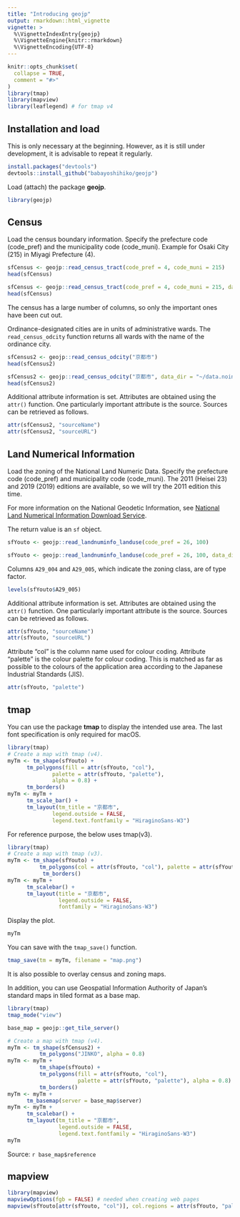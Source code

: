 ```yaml
---
title: "Introducing geojp"
output: rmarkdown::html_vignette
vignette: >
  %\VignetteIndexEntry{geojp}
  %\VignetteEngine{knitr::rmarkdown}
  %\VignetteEncoding{UTF-8}
---
```


```r
knitr::opts_chunk$set(
  collapse = TRUE,
  comment = "#>"
)
library(tmap)
library(mapview)
library(leaflegend) # for tmap v4
```

## Installation and load

This is only necessary at the beginning. However, as it is still under development, it is advisable to repeat it regularly.

```r
install.packages("devtools")
devtools::install_github("babayoshihiko/geojp")
```

Load (attach) the package **geojp**.

```r
library(geojp)
```

## Census

Load the census boundary information. Specify the prefecture code (code_pref) and the municipality code (code_muni). Example for Osaki City (215) in Miyagi Prefecture (4).

```r
sfCensus <- geojp::read_census_tract(code_pref = 4, code_muni = 215)
head(sfCensus)
```
```r
sfCensus <- geojp::read_census_tract(code_pref = 4, code_muni = 215, data_dir = "~/data.noindex/Census")
head(sfCensus)
```

The census has a large number of columns, so only the important ones have been cut out.

Ordinance-designated cities are in units of administrative wards. The `read_census_odcity` function returns all wards with the name of the ordinance city.

```r
sfCensus2 <- geojp::read_census_odcity("京都市")
head(sfCensus2)
```
```r
sfCensus2 <- geojp::read_census_odcity("京都市", data_dir = "~/data.noindex/Census")
head(sfCensus2)
```

Additional attribute information is set. Attributes are obtained using the `attr()` function. One particularly important attribute is the source. Sources can be retrieved as follows.

```r
attr(sfCensus2, "sourceName")
attr(sfCensus2, "sourceURL")
```

## Land Numerical Information

Load the zoning of the National Land Numeric Data. Specify the prefecture code (code_pref) and municipality code (code_muni). The 2011 (Heisei 23) and 2019 (2019) editions are available, so we will try the 2011 edition this time.

For more information on the National Geodetic Information, see [National Land Numerical Information Download Service](https://nlftp.mlit.go.jp/ksj/index.html).

The return value is an `sf` object.

```r
sfYouto <- geojp::read_landnuminfo_landuse(code_pref = 26, 100)
```
```r
sfYouto <- geojp::read_landnuminfo_landuse(code_pref = 26, 100, data_dir = "~/data.noindex/A29")
```

Columns `A29_004` and `A29_005`, which indicate the zoning class, are of type factor.

```r
levels(sfYouto$A29_005)
```

Additional attribute information is set. Attributes are obtained using the `attr()` function. One particularly important attribute is the source. Sources can be retrieved as follows.

```r
attr(sfYouto, "sourceName")
attr(sfYouto, "sourceURL")
```

Attribute "col" is the column name used for colour coding. Attribute "palette" is the colour palette for colour coding. This is matched as far as possible to the colours of the application area according to the Japanese Industrial Standards (JIS).

```r
attr(sfYouto, "palette")
```

## tmap

You can use the package **tmap** to display the intended use area. The last font specification is only required for macOS.

```r
library(tmap)
# Create a map with tmap (v4).
myTm <- tm_shape(sfYouto) +
      tm_polygons(fill = attr(sfYouto, "col"), 
              palette = attr(sfYouto, "palette"), 
              alpha = 0.8) + 
      tm_borders()
myTm <- myTm +
      tm_scale_bar() +
      tm_layout(tm_title = "京都市",
              legend.outside = FALSE, 
              legend.text.fontfamily = "HiraginoSans-W3")
```

For reference purpose, the below uses tmap(v3).

```r
library(tmap)
# Create a map with tmap (v3).
myTm <- tm_shape(sfYouto) +
          tm_polygons(col = attr(sfYouto, "col"), palette = attr(sfYouto, "palette"), alpha = 0.8) + 
           tm_borders()
myTm <- myTm +
      tm_scalebar() +
      tm_layout(title = "京都市",
                legend.outside = FALSE, 
                fontfamily = "HiraginoSans-W3")
```

Display the plot.

```r
myTm
```

You can save with the `tmap_save()` function.

```r
tmap_save(tm = myTm, filename = "map.png")
```

It is also possible to overlay census and zoning maps.

In addition, you can use Geospatial Information Authority of Japan's standard maps in tiled format as a base map.

```r
library(tmap)
tmap_mode("view")

base_map = geojp::get_tile_server()

# Create a map with tmap (v4).
myTm <- tm_shape(sfCensus2) +
          tm_polygons("JINKO", alpha = 0.8) 
myTm <- myTm +
          tm_shape(sfYouto) +
          tm_polygons(fill = attr(sfYouto, "col"), 
                      palette = attr(sfYouto, "palette"), alpha = 0.8) + 
          tm_borders()
myTm <- myTm +
      tm_basemap(server = base_map$server)
myTm <- myTm +
      tm_scalebar() +
      tm_layout(tm_title = "京都市",
                legend.outside = FALSE, 
                legend.text.fontfamily = "HiraginoSans-W3")
myTm
```

Source: `r base_map$reference`

## mapview

```r
library(mapview)
mapviewOptions(fgb = FALSE) # needed when creating web pages
mapview(sfYouto[attr(sfYouto, "col")], col.regions = attr(sfYouto, "palette"), fgb = FALSE)
```

